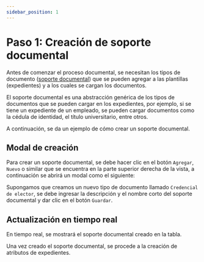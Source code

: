 ```yaml
---
sidebar_position: 1
---
```



# Paso 1: Creación de soporte documental

Antes de comenzar el proceso documental, se necesitan los tipos de documento ([soporte documental](/docs/area-operacion/soporte-documental)) que se pueden agregar a las plantillas (expedientes) y a los cuales se cargan los documentos.

El soporte documental es una abstracción genérica de los tipos de documentos que se pueden cargar en los expedientes, por ejemplo, si se tiene un expediente de un empleado, se pueden cargar documentos como la cédula de identidad, el título universitario, entre otros.

A continuación, se da un ejemplo de cómo crear un soporte documental.

## Modal de creación

Para crear un soporte documental, se debe hacer clic en el botón `Agregar`, `Nuevo` o similar que se encuentra en la parte superior derecha de la vista, a continuación se abrirá un modal como el siguiente:

<ImageDiv src="/img/work/opr/soporte-documental/form-new-soporte-documental.png" alt="Nuevo soporte documental" />

Supongamos que creamos un nuevo tipo de documento llamado `Credencial de elector`, se debe ingresar la descripción y el nombre corto del soporte documental y dar clic en el botón `Guardar`.

<ImageDiv src="/img/tutorial/expediente/form-new-soporte-documental.png" alt="Nuevo soporte documental" />

## Actualización en tiempo real

En tiempo real, se mostrará el soporte documental creado en la tabla.

<ImageDiv src="/img/tutorial/expediente/noti-soporte-documental.png" alt="Soporte documental" />

Una vez creado el soporte documental, se procede a la creación de atributos de expedientes.
